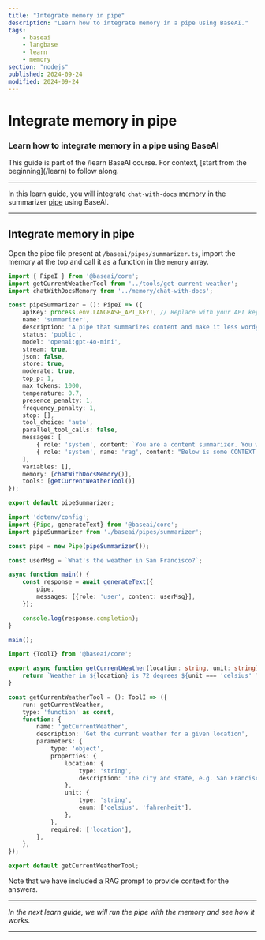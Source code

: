 ```yaml
---
title: "Integrate memory in pipe"
description: "Learn how to integrate memory in a pipe using BaseAI."
tags:
    - baseai
    - langbase
    - learn
    - memory
section: "nodejs"
published: 2024-09-24
modified: 2024-09-24
---
```


# Integrate memory in pipe

### Learn how to integrate memory in a pipe using BaseAI

<Note sub="/learn">
This guide is part of the /learn BaseAI course. For context, [start from the beginning](/learn) to follow along.
</Note>

---

In this learn guide, you will integrate `chat-with-docs` [memory](/learn/nodejs/create-memory) in the summarizer [pipe](/learn/nodejs/configure-pipe) using BaseAI.

---

## Integrate memory in pipe

Open the pipe file present at `/baseai/pipes/summarizer.ts`, import the memory at the top and call it as a function in the `memory` array.

<CodeGroup exampleTitle="Chat with docs RAG" title="Integrate memory with the pipe">

```ts {{ title: './baseai/pipes/summarizer.ts' }}
import { PipeI } from '@baseai/core';
import getCurrentWeatherTool from '../tools/get-current-weather';
import chatWithDocsMemory from '../memory/chat-with-docs';

const pipeSummarizer = (): PipeI => ({
	apiKey: process.env.LANGBASE_API_KEY!, // Replace with your API key https://langbase.com/docs/api-reference/api-keys
	name: 'summarizer',
	description: 'A pipe that summarizes content and make it less wordy',
	status: 'public',
	model: 'openai:gpt-4o-mini',
	stream: true,
	json: false,
	store: true,
	moderate: true,
	top_p: 1,
	max_tokens: 1000,
	temperature: 0.7,
	presence_penalty: 1,
	frequency_penalty: 1,
	stop: [],
	tool_choice: 'auto',
	parallel_tool_calls: false,
	messages: [
		{ role: 'system', content: `You are a content summarizer. You will summarize content without loosing context into less wordy to the point version.` },
		{ role: 'system', name: 'rag', content: "Below is some CONTEXT for you to answer the questions. ONLY answer from the CONTEXT. CONTEXT consists of multiple information chunks. Each chunk has a source mentioned at the end.\n\nFor each piece of response you provide, cite the source in brackets like so: [1].\n\nAt the end of the answer, always list each source with its corresponding number and provide the document name. like so [1] Filename.doc.\n\nIf you don't know the answer, just say that you don't know. Ask for more context and better questions if needed." }
	],
	variables: [],
    memory: [chatWithDocsMemory()],
    tools: [getCurrentWeatherTool()]
});

export default pipeSummarizer;
```

```ts {{ title: 'index.ts' }}
import 'dotenv/config';
import {Pipe, generateText} from '@baseai/core';
import pipeSummarizer from './baseai/pipes/summarizer';

const pipe = new Pipe(pipeSummarizer());

const userMsg = `What's the weather in San Francisco?`;

async function main() {
	const response = await generateText({
		pipe,
		messages: [{role: 'user', content: userMsg}],
	});

	console.log(response.completion);
}

main();
```

```ts {{ title: './baseai/tools/get-current-weather.ts' }}
import {ToolI} from '@baseai/core';

export async function getCurrentWeather(location: string, unit: string) {
	return `Weather in ${location} is 72 degrees ${unit === 'celsius' ? 'Celsius' : 'Fahrenheit'}`;
}

const getCurrentWeatherTool = (): ToolI => ({
	run: getCurrentWeather,
	type: 'function' as const,
	function: {
		name: 'getCurrentWeather',
		description: 'Get the current weather for a given location',
		parameters: {
			type: 'object',
			properties: {
				location: {
					type: 'string',
					description: 'The city and state, e.g. San Francisco, CA',
				},
				unit: {
					type: 'string',
					enum: ['celsius', 'fahrenheit'],
				},
			},
			required: ['location'],
		},
	},
});

export default getCurrentWeatherTool;
```
</CodeGroup>

Note that we have included a RAG prompt to provide context for the answers.

---

_In the next learn guide, we will run the pipe with the memory and see how it works._

---

